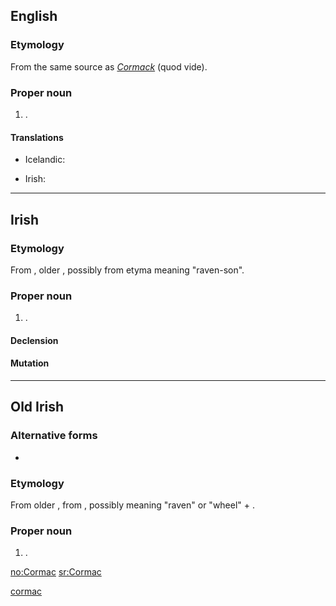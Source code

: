 ==English==
{{wikipedia}}
===Etymology===
From the same source as ''[[Cormack]]'' (quod vide).

===Proper noun===
{{en-proper noun}}

# {{given name|male|from=Irish}}.

====Translations====
{{trans-top|male given name}}
* Icelandic: {{t+|is|Kormákur}}
{{trans-mid}}
* Irish: {{t-|ga|Cormac|xs=Irish}}
{{trans-bottom}}

----

==Irish==

===Etymology===
From {{etyl|sga|ga}} {{term|Cormac|lang=sga}}, older {{term|Corbmac|lang=sga}}, possibly from etyma meaning "raven-son".

===Proper noun===
{{head|ga|proper noun|g=m}}

# {{given name|male|lang=ga}}.

====Declension====
{{ga-noun-m1-nopl|C|ormac|ormaic}}

====Mutation====
{{ga mut cons|C|ormac}}

[[Category:Irish terms derived from Old Irish|cormac]]

----

==Old Irish==

===Alternative forms===
* {{l|sga|Corbmac}}

===Etymology===
From older {{term|Corbmac|lang=sga}}, from {{term|corb|lang=sga}}, possibly meaning "raven" or "wheel" + {{term|macc||son|lang=sga}}.

===Proper noun===
{{head|sga|proper noun|g=m}}

# {{given name|male|lang=sga}}.

[[no:Cormac]]
[[sr:Cormac]]